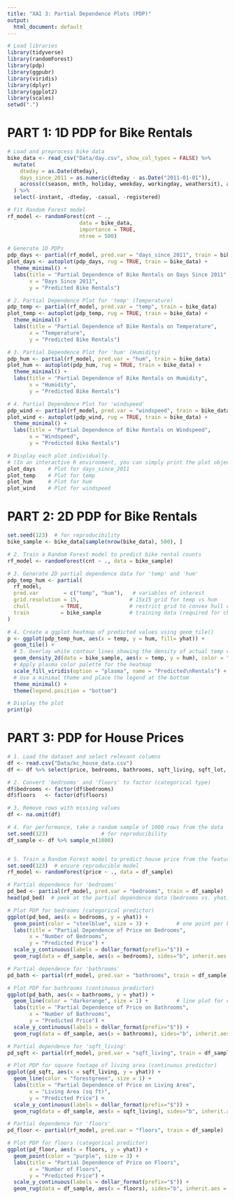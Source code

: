 ```yaml
---
title: "XAI 3: Partial Dependence Plots (PDP)"
output:
  html_document: default
---
```


```r
# Load libraries
library(tidyverse)
library(randomForest)
library(pdp)
library(ggpubr)
library(viridis)
library(dplyr)
library(ggplot2)
library(scales) 
setwd(".")

```

# PART 1: 1D PDP for Bike Rentals

```r
# Load and preprocess bike data
bike_data <- read_csv("Data/day.csv", show_col_types = FALSE) %>%
  mutate(
    dteday = as.Date(dteday),
    days_since_2011 = as.numeric(dteday - as.Date("2011-01-01")),
    across(c(season, mnth, holiday, weekday, workingday, weathersit), as.factor)
  ) %>%
  select(-instant, -dteday, -casual, -registered)

# Fit Random Forest model
rf_model <- randomForest(cnt ~ ., 
                       data = bike_data, 
                       importance = TRUE,
                       ntree = 500)

# Generate 1D PDPs
pdp_days <- partial(rf_model, pred.var = "days_since_2011", train = bike_data)
plot_days <- autoplot(pdp_days, rug = TRUE, train = bike_data) +
  theme_minimal() +
  labs(title = "Partial Dependence of Bike Rentals on Days Since 2011",
       x = "Days Since 2011",
       y = "Predicted Bike Rentals")

# 2. Partial Dependence Plot for 'temp' (Temperature)
pdp_temp <- partial(rf_model, pred.var = "temp", train = bike_data)
plot_temp <- autoplot(pdp_temp, rug = TRUE, train = bike_data) +
  theme_minimal() +
  labs(title = "Partial Dependence of Bike Rentals on Temperature",
       x = "Temperature",
       y = "Predicted Bike Rentals")

# 3. Partial Dependence Plot for 'hum' (Humidity)
pdp_hum <- partial(rf_model, pred.var = "hum", train = bike_data)
plot_hum <- autoplot(pdp_hum, rug = TRUE, train = bike_data) +
  theme_minimal() +
  labs(title = "Partial Dependence of Bike Rentals on Humidity",
       x = "Humidity",
       y = "Predicted Bike Rentals")

# 4. Partial Dependence Plot for 'windspeed'
pdp_wind <- partial(rf_model, pred.var = "windspeed", train = bike_data)
plot_wind <- autoplot(pdp_wind, rug = TRUE, train = bike_data) +
  theme_minimal() +
  labs(title = "Partial Dependence of Bike Rentals on Windspeed",
       x = "Windspeed",
       y = "Predicted Bike Rentals")

# Display each plot individually.
# (In an interactive R environment, you can simply print the plot objects or run these lines to see the plots.)
plot_days    # Plot for days_since_2011
plot_temp    # Plot for temp
plot_hum     # Plot for hum
plot_wind    # Plot for windspeed
```


# PART 2: 2D PDP for Bike Rentals
```r
set.seed(123)  # for reproducibility
bike_sample <- bike_data[sample(nrow(bike_data), 500), ]

# 2. Train a Random Forest model to predict bike rental counts
rf_model <- randomForest(cnt ~ ., data = bike_sample)

# 3. Generate 2D partial dependence data for 'temp' and 'hum'
pdp_temp_hum <- partial(
  rf_model, 
  pred.var        = c("temp", "hum"),   # variables of interest
  grid.resolution = 15,                # 15x15 grid for temp vs hum
  chull          = TRUE,               # restrict grid to convex hull of training data
  train          = bike_sample         # training data (required for chull = TRUE)
)

# 4. Create a ggplot heatmap of predicted values using geom_tile()
p <- ggplot(pdp_temp_hum, aes(x = temp, y = hum, fill= yhat)) +
  geom_tile() +
  # 5. Overlay white contour lines showing the density of actual temp vs hum observations
  geom_density_2d(data = bike_sample, aes(x = temp, y = hum), color = "white", inherit.aes = FALSE) +
  # Apply plasma color palette for the heatmap
  scale_fill_viridis(option = "plasma", name = "Predicted\nRentals") +
  # Use a minimal theme and place the legend at the bottom
  theme_minimal() +
  theme(legend.position = "bottom")

# Display the plot
print(p)
```




# PART 3: PDP for House Prices


```r
# 1. Load the dataset and select relevant columns
df <- read.csv("Data/kc_house_data.csv")
df <- df %>% select(price, bedrooms, bathrooms, sqft_living, sqft_lot, floors)

# 2. Convert 'bedrooms' and 'floors' to factor (categorical type)
df$bedrooms <- factor(df$bedrooms)
df$floors   <- factor(df$floors)

# 3. Remove rows with missing values
df <- na.omit(df)

# 4. For performance, take a random sample of 1000 rows from the data
set.seed(123)                 # for reproducibility
df_sample <- df %>% sample_n(1000)


# 5. Train a Random Forest model to predict house price from the features
set.seed(123)  # ensure reproducible model
rf_model <- randomForest(price ~ ., data = df_sample)

# Partial dependence for 'bedrooms'
pd_bed <- partial(rf_model, pred.var = "bedrooms", train = df_sample)
head(pd_bed)  # peek at the partial dependence data (bedrooms vs. yhat)

# Plot PDP for bedrooms (categorical predictor)
ggplot(pd_bed, aes(x = bedrooms, y = yhat)) +
  geom_point(color = "steelblue", size = 3) +         # one point per bedroom level
  labs(title = "Partial Dependence of Price on Bedrooms",
       x = "Number of Bedrooms",
       y = "Predicted Price") +
  scale_y_continuous(labels = dollar_format(prefix="$")) +
  geom_rug(data = df_sample, aes(x = bedrooms), sides="b", inherit.aes = FALSE)

# Partial dependence for 'bathrooms'
pd_bath <- partial(rf_model, pred.var = "bathrooms", train = df_sample)

# Plot PDP for bathrooms (continuous predictor)
ggplot(pd_bath, aes(x = bathrooms, y = yhat)) +
  geom_line(color = "darkorange", size = 1) +         # line plot for continuous feature
  labs(title = "Partial Dependence of Price on Bathrooms",
       x = "Number of Bathrooms",
       y = "Predicted Price") +
  scale_y_continuous(labels = dollar_format(prefix="$")) +
  geom_rug(data = df_sample, aes(x = bathrooms), sides="b", inherit.aes = FALSE)

# Partial dependence for 'sqft_living'
pd_sqft <- partial(rf_model, pred.var = "sqft_living", train = df_sample)

# Plot PDP for square footage of living area (continuous predictor)
ggplot(pd_sqft, aes(x = sqft_living, y = yhat)) +
  geom_line(color = "forestgreen", size = 1) +
  labs(title = "Partial Dependence of Price on Living Area",
       x = "Living Area (sq ft)",
       y = "Predicted Price") +
  scale_y_continuous(labels = dollar_format(prefix="$")) +
  geom_rug(data = df_sample, aes(x = sqft_living), sides="b", inherit.aes = FALSE)

# Partial dependence for 'floors'
pd_floor <- partial(rf_model, pred.var = "floors", train = df_sample)

# Plot PDP for floors (categorical predictor)
ggplot(pd_floor, aes(x = floors, y = yhat)) +
  geom_point(color = "purple", size = 3) +
  labs(title = "Partial Dependence of Price on Floors",
       x = "Number of Floors",
       y = "Predicted Price") +
  scale_y_continuous(labels = dollar_format(prefix="$")) +
  geom_rug(data = df_sample, aes(x = floors), sides="b", inherit.aes = FALSE)

```



